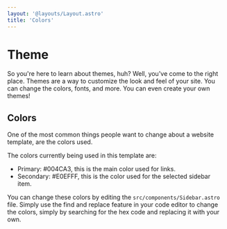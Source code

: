 ```yaml
---
layout: '@layouts/Layout.astro'
title: 'Colors'
---
```


# Theme

So you're here to learn about themes, huh? Well, you've come to the right place. Themes are a way to customize the look and feel of your site. You can change the colors, fonts, and more. You can even create your own themes!

## Colors

One of the most common things people want to change about a website template, are the colors used. 

The colors currently being used in this template are:

- Primary: #004CA3, this is the main color used for links.
- Secondary: #E0EFFF, this is the color used for the selected sidebar item.

You can change these colors by editing the `src/components/Sidebar.astro` file. Simply use the find and replace feature in your code editor to change the colors, simply by searching for the hex code and replacing it with your own.